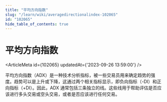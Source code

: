 ```yaml
---
title: "平均方向指数"
slug: "/learn/wiki/averagedirectionalindex-102065"
id: "102065"
hide_table_of_contents: true
---
```



# 平均方向指数

<ArticleMeta id={102065} updatedAt={'2023-09-26 13:59:00'} />
<div className='border-solid border-b border-t-0 my-4 border-[var(--ifm-color-gray-300)]' />

平均方向指数（ADX）是一种技术分析指标，被一些交易员用来确定趋势的强度。趋势可以是上升或下降，这通过两个相关指标显示，即负向指标（-DI）和正向指标（+DI）。因此，ADX 通常包括三条独立的线。这些线用于帮助评估是否应该进行多头交易或空头交易，或者是否应该进行任何交易。
